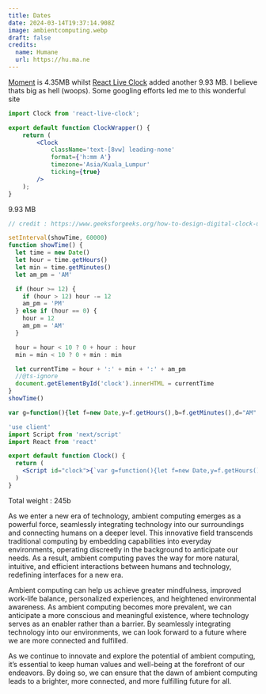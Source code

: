 ```yaml
---
title: Dates 
date: 2024-03-14T19:37:14.908Z
image: ambientcomputing.webp
draft: false
credits:
  name: Humane
  url: https://hu.ma.ne
---
```


[Moment](https://momentjs.com/) is 4.35MB whilst [React Live Clock](https://pvoznyuk.github.io/react-live-clock/) added another 9.93 MB. I believe thats big as hell (woops). Some googling efforts led me to this wonderful site  

```jsx
import Clock from 'react-live-clock';  

export default function ClockWrapper() {
    return (
        <Clock 
            className='text-[8vw] leading-none'
            format={'h:mm A'}
            timezone='Asia/Kuala_Lumpur'
            ticking={true}
        />
    );
}  
```
9.93 MB

```js
// credit : https://www.geeksforgeeks.org/how-to-design-digital-clock-using-javascript/

setInterval(showTime, 60000)
function showTime() {
  let time = new Date()
  let hour = time.getHours()
  let min = time.getMinutes()
  let am_pm = 'AM'

  if (hour >= 12) {
    if (hour > 12) hour -= 12
    am_pm = 'PM'
  } else if (hour == 0) {
    hour = 12
    am_pm = 'AM'
  }

  hour = hour < 10 ? 0 + hour : hour
  min = min < 10 ? 0 + min : min

  let currentTime = hour + ':' + min + ':' + am_pm
  //@ts-ignore
  document.getElementById('clock').innerHTML = currentTime
}
showTime()
```

```js
var g=function(){let f=new Date,y=f.getHours(),b=f.getMinutes(),d="AM";if(y>=12){if(y>12)y-=12;d="PM"}else if(y==0)y=12,d="AM";y=y<10?0+y:y,b=b<10?0+b:b;let j=y+":"+b+":"+d;document.getElementById("clock").innerHTML=j};setInterval(g,60000);g();
```

```jsx
'use client'
import Script from 'next/script'
import React from 'react'

export default function Clock() {
  return (
    <Script id="clock">{`var g=function(){let f=new Date,y=f.getHours(),b=f.getMinutes(),d="AM";if(y>=12){if(y>12)y-=12;d="PM"}else if(y==0)y=12,d="AM";y=y<10?0+y:y,b=b<10?0+b:b;let j=y+":"+b+":"+d;document.getElementById("clock").innerHTML=j};setInterval(g,60000);g();`}</Script>
  )
}
```

Total weight : 245b 

As we enter a new era of technology, ambient computing emerges as a powerful force, seamlessly integrating technology into our surroundings and connecting humans on a deeper level. This innovative field transcends traditional computing by embedding capabilities into everyday environments, operating discreetly in the background to anticipate our needs. As a result, ambient computing paves the way for more natural, intuitive, and efficient interactions between humans and technology, redefining interfaces for a new era.
                    
Ambient computing can help us achieve greater mindfulness, improved work-life balance, personalized experiences, and heightened environmental awareness. As ambient computing becomes more prevalent, we can anticipate a more conscious and meaningful existence, where technology serves as an enabler rather than a barrier. By seamlessly integrating technology into our environments, we can look forward to a future where we are more connected and fulfilled.
                    
As we continue to innovate and explore the potential of ambient computing, it’s essential to keep human values and well-being at the forefront of our endeavors. By doing so, we can ensure that the dawn of ambient computing leads to a brighter, more connected, and more fulfilling future for all.
